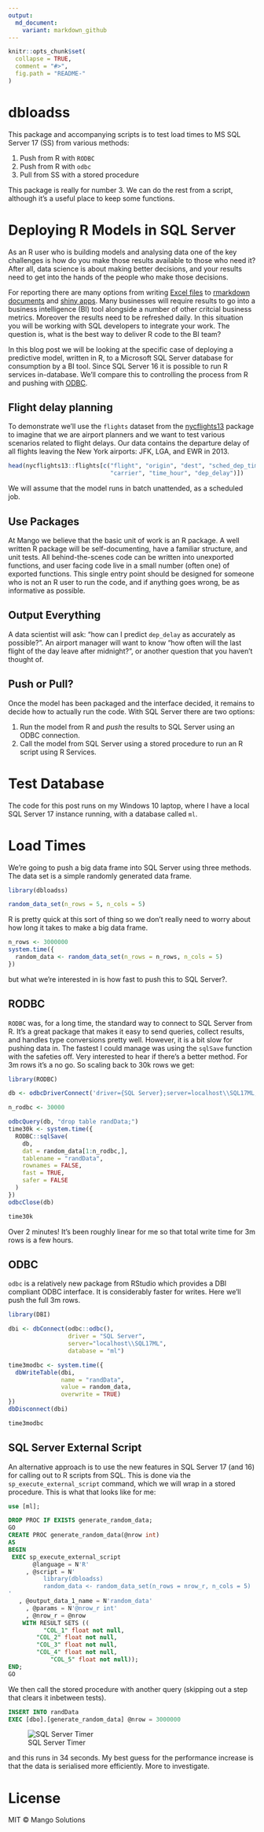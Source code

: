 ```yaml
---
output:
  md_document:
    variant: markdown_github
---
```


<!-- README.md is generated from README.Rmd. Please edit that file -->

```r
knitr::opts_chunk$set(
  collapse = TRUE,
  comment = "#>",
  fig.path = "README-"
)
```

# dbloadss

This package and accompanying scripts is to test load times to MS SQL Server 17 (SS) from various methods:

1. Push from R with `RODBC`
2. Push from R with `odbc`
3. Pull from SS with a stored procedure

This package is really for number 3. We can do the rest from a script, although it's a useful place to keep some functions.

# Deploying R Models in SQL Server

As an R user who is building models and analysing data one of the key challenges is how do you make those results available to those who need it? After all, data science is about making better decisions, and your results need to get into the hands of the people who make those decisions.

For reporting there are many options from writing [Excel files](https://www.mango-solutions.com/blog/r-the-excel-connection) to [rmarkdown documents](https://rmarkdown.rstudio.com/) and [shiny apps](https://shiny.rstudio.com/). Many businesses will require results to go into a business intelligence (BI) tool alongside a number of other critcial business metrics. Moreover the results need to be refreshed daily. In this situation you will be working with SQL developers to integrate your work. The question is, what is the best way to deliver R code to the BI team?

In this blog post we will be looking at the specific case of deploying a predictive model, written in R, to a Microsoft SQL Server database for consumption by a BI tool. Since SQL Server 16 it is possible to run R services in-database. We'll compare this to controlling the process from R and pushing with [ODBC](https://en.wikipedia.org/wiki/Open_Database_Connectivity).

## Flight delay planning

To demonstrate we'll use the `flights` dataset from the [nycflights13](https://CRAN.R-project.org/package=nycflights13) package to imagine that we are airport planners and we want to test various scenarios related to flight delays. Our data contains the departure delay of all flights leaving the New York airports: JFK, LGA, and EWR in 2013.

```r
head(nycflights13::flights[c("flight", "origin", "dest", "sched_dep_time", 
                             "carrier", "time_hour", "dep_delay")])
```



We will assume that the model runs in batch unattended, as a scheduled job.

## Use Packages

At Mango we believe that the basic unit of work is an R package. A well written R package will be self-documenting, have a familiar structure, and unit tests. All behind-the-scenes code can be written into unexported functions, and user facing code live in a small number (often one) of exported functions. This single entry point should be designed for someone who is not an R user to run the code, and if anything goes wrong, be as informative as possible.

## Output Everything

A data scientist will ask: "how can I predict `dep_delay` as accurately as possible?". An airport manager will want to know "how often will the last flight of the day leave after midnight?", or another question that you haven't thought of.

## Push or Pull?

Once the model has been packaged and the interface decided, it remains to decide how to actually run the code. With SQL Server there are two options:

1. Run the model from R and *push* the results to SQL Server using an ODBC connection.
2. Call the model from SQL Server using a stored procedure to run an R script using R Services.






# Test Database

The code for this post runs on my Windows 10 laptop, where I have a local SQL Server 17 instance running, with a database called `ml`.

# Load Times

We're going to push a big data frame into SQL Server using three methods. The data set is a simple randomly generated data frame.

```r
library(dbloadss)

random_data_set(n_rows = 5, n_cols = 5)
```

R is pretty quick at this sort of thing so we don't really need to worry about how long it takes to make a big data frame.

```r
n_rows <- 3000000
system.time({
  random_data <- random_data_set(n_rows = n_rows, n_cols = 5)
})
```

but what we're interested in is how fast to push this to SQL Server?.

## RODBC

`RODBC` was, for a long time, the standard way to connect to SQL Server from R. It's a great package that makes it easy to send queries, collect results, and handles type conversions pretty well. However, it is a bit slow for pushing data in. The fastest I could manage was using the `sqlSave` function with the safeties off. Very interested to hear if there's a better method. For 3m rows it's a no go. So scaling back to 30k rows we get:

```r
library(RODBC)

db <- odbcDriverConnect('driver={SQL Server};server=localhost\\SQL17ML;database=ml;trusted_connection=true')

n_rodbc <- 30000

odbcQuery(db, "drop table randData;")
time30k <- system.time({
  RODBC::sqlSave(
    db,
    dat = random_data[1:n_rodbc,],
    tablename = "randData",
    rownames = FALSE,
    fast = TRUE,
    safer = FALSE
  )
})
odbcClose(db)

time30k
```

Over 2 minutes! It's been roughly linear for me so that total write time for 3m rows is a few hours.

## ODBC

`odbc` is a relatively new package from RStudio which provides a DBI compliant ODBC interface. It is considerably faster for writes. Here we'll push the full 3m rows.

```r
library(DBI)

dbi <- dbConnect(odbc::odbc(),
                 driver = "SQL Server",
                 server="localhost\\SQL17ML",
                 database = "ml")

time3modbc <- system.time({
  dbWriteTable(dbi,
               name = "randData",
               value = random_data,
               overwrite = TRUE)
})
dbDisconnect(dbi)

time3modbc
```

## SQL Server External Script

An alternative approach is to use the new features in SQL Server 17 (and 16) for calling out to R scripts from SQL. This is done via the `sp_execute_external_script` command, which we will wrap in a stored procedure. This is what that looks like for me:

```sql
use [ml];

DROP PROC IF EXISTS generate_random_data;
GO
CREATE PROC generate_random_data(@nrow int)
AS
BEGIN
 EXEC sp_execute_external_script
       @language = N'R'  
     , @script = N'  
          library(dbloadss)
          random_data <- random_data_set(n_rows = nrow_r, n_cols = 5)
' 
   , @output_data_1_name = N'random_data'
	 , @params = N'@nrow_r int'
	 , @nrow_r = @nrow
    WITH RESULT SETS ((
	      "COL_1" float not null,   
        "COL_2" float not null,  
        "COL_3" float not null,   
        "COL_4" float not null,
		    "COL_5" float not null)); 
END;
GO
```

We then call the stored procedure with another query (skipping out a step that clears it inbetween tests).

```sql
INSERT INTO randData
EXEC [dbo].[generate_random_data] @nrow = 3000000

```

![SQL Server Timer](SStime.jpg)

and this runs in 34 seconds. My best guess for the performance increase is that the data is serialised more efficiently. More to investigate.


# License 

MIT © Mango Solutions
